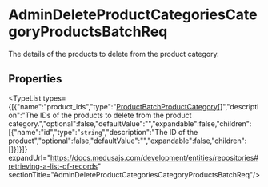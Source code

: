 
# AdminDeleteProductCategoriesCategoryProductsBatchReq

The details of the products to delete from the product category.

## Properties

<TypeList types={[{"name":"product_ids","type":"[ProductBatchProductCategory](../medusa.ProductBatchProductCategory/page.mdx)[]","description":"The IDs of the products to delete from the product category.","optional":false,"defaultValue":"","expandable":false,"children":[{"name":"id","type":"`string`","description":"The ID of the product","optional":false,"defaultValue":"","expandable":false,"children":[]}]}]} expandUrl="https://docs.medusajs.com/development/entities/repositories#retrieving-a-list-of-records" sectionTitle="AdminDeleteProductCategoriesCategoryProductsBatchReq"/>
